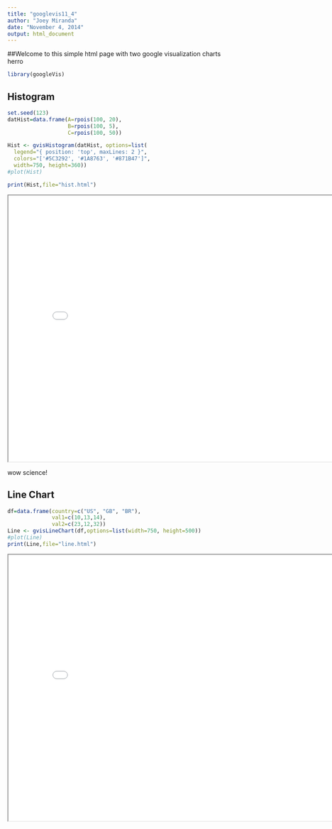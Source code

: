 ```yaml
---
title: "googlevis11_4"
author: "Joey Miranda"
date: "November 4, 2014"
output: html_document
---
```


##Welcome to this simple html page with two google visualization charts
herro

```r
library(googleVis)
```

## Histogram

```r
set.seed(123)
datHist=data.frame(A=rpois(100, 20),
                   B=rpois(100, 5),
                   C=rpois(100, 50))

Hist <- gvisHistogram(datHist, options=list(
  legend="{ position: 'top', maxLines: 2 }",
  colors="['#5C3292', '#1A8763', '#871B47']",
  width=750, height=360))
#plot(Hist)

print(Hist,file="hist.html")
```

<iframe src="hist.html" width="800" height="600"></iframe>

wow science!

## Line Chart

```r
df=data.frame(country=c("US", "GB", "BR"), 
              val1=c(10,13,14), 
              val2=c(23,12,32))
Line <- gvisLineChart(df,options=list(width=750, height=500))
#plot(Line)
print(Line,file="line.html")
```

<iframe src="line.html" width="800" height="600"></iframe>